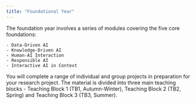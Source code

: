 ```yaml
---
title: "Foundational Year"
---
```


The foundation year involves a series of modules covering the five core foundations:

    - Data-Driven AI
    - Knowledge-Driven AI
    - Human-AI Interaction
    - Responsible AI
    - Interactive AI in Context

You will complete a range of individual and group projects in preparation for your research project. The material is divided into three main teaching blocks - Teaching Block 1 (TB1, Autumn-Winter), Teaching Block 2 (TB2, Spring) and Teaching Block 3 (TB3, Summer).